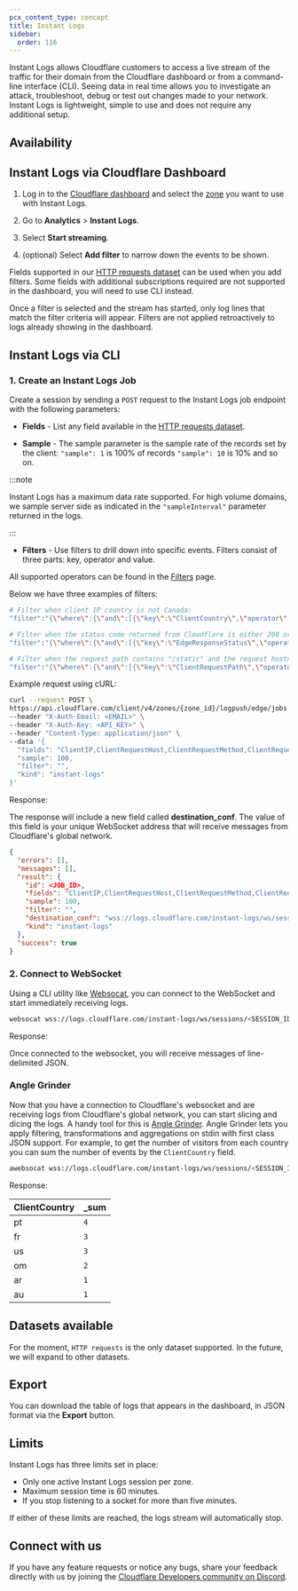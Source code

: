 ```yaml
---
pcx_content_type: concept
title: Instant Logs
sidebar:
  order: 116
---
```



Instant Logs allows Cloudflare customers to access a live stream of the traffic for their domain from the Cloudflare dashboard or from a command-line interface (CLI). Seeing data in real time allows you to investigate an attack, troubleshoot, debug or test out changes made to your network. Instant Logs is lightweight, simple to use and does not require any additional setup.

## Availability

<FeatureTable id="analytics.instant_logs" />

## Instant Logs via Cloudflare Dashboard

1. Log in to the [Cloudflare dashboard](https://dash.cloudflare.com/login) and select the [zone](/fundamentals/setup/accounts-and-zones/#zones) you want to use with Instant Logs.

2. Go to **Analytics** > **Instant Logs**.

3. Select **Start streaming**.

4. (optional) Select **Add filter** to narrow down the events to be shown.

Fields supported in our [HTTP requests dataset](/logs/reference/log-fields/zone/http_requests/) can be used when you add filters. Some fields with additional subscriptions required are not supported in the dashboard, you will need to use CLI instead.

Once a filter is selected and the stream has started, only log lines that match the filter criteria will appear. Filters are not applied retroactively to logs already showing in the dashboard.

## Instant Logs via CLI

### 1. Create an Instant Logs Job

Create a session by sending a `POST` request to the Instant Logs job endpoint with the following parameters:

- **Fields** - List any field available in the [HTTP requests dataset](/logs/reference/log-fields/zone/http_requests/).

- **Sample** - The sample parameter is the sample rate of the records set by the client: `"sample": 1` is 100% of records `"sample": 10` is 10% and so on.

:::note

Instant Logs has a maximum data rate supported. For high volume domains, we sample server side as indicated in the `"sampleInterval"` parameter returned in the logs.

:::

- **Filters** - Use filters to drill down into specific events. Filters consist of three parts: key, operator and value.

All supported operators can be found in the [Filters](/logs/reference/filters/) page.

Below we have three examples of filters:

```bash
# Filter when client IP country is not Canada:
"filter":"{\"where\":{\"and\":[{\"key\":\"ClientCountry\",\"operator\":\"neq\",\"value\":\"ca\"}]}}"
```

```bash
# Filter when the status code returned from Cloudflare is either 200 or 201:
"filter":"{\"where\":{\"and\":[{\"key\":\"EdgeResponseStatus\",\"operator\":\"in\",\"value\":\"200,201\"}]}}"
```

```bash
# Filter when the request path contains "/static" and the request hostname is "example.com":
"filter":"{\"where\":{\"and\":[{\"key\":\"ClientRequestPath\",\"operator\":\"contains\",\"value\":\"/static\"}, {\"where\":{\"and\":[{\"key\":\"ClientRequestHost\",\"operator\":\"eq\",\"value\":\"example.com\"}]}}"
```

Example request using cURL:

```bash
curl --request POST \
https://api.cloudflare.com/client/v4/zones/{zone_id}/logpush/edge/jobs \
--header "X-Auth-Email: <EMAIL>" \
--header "X-Auth-Key: <API_KEY>" \
--header "Content-Type: application/json" \
--data '{
  "fields": "ClientIP,ClientRequestHost,ClientRequestMethod,ClientRequestURI,EdgeEndTimestamp,EdgeResponseBytes,EdgeResponseStatus,EdgeStartTimestamp,RayID",
  "sample": 100,
  "filter": "",
  "kind": "instant-logs"
}'
```

Response:

The response will include a new field called **destination_conf**. The value of this field is your unique WebSocket address that will receive messages from Cloudflare's global network.

```json
{
  "errors": [],
  "messages": [],
  "result": {
    "id": <JOB_ID>,
    "fields": "ClientIP,ClientRequestHost,ClientRequestMethod,ClientRequestURI,EdgeEndTimestamp,EdgeResponseBytes,EdgeResponseStatus,EdgeStartTimestamp,RayID",
    "sample": 100,
    "filter": "",
    "destination_conf": "wss://logs.cloudflare.com/instant-logs/ws/sessions/<SESSION_ID>",
    "kind": "instant-logs"
  },
  "success": true
}
```

### 2. Connect to WebSocket

Using a CLI utility like [Websocat](https://github.com/vi/websocat), you can connect to the WebSocket and start immediately receiving logs.

```bash
websocat wss://logs.cloudflare.com/instant-logs/ws/sessions/<SESSION_ID>
```

Response:

Once connected to the websocket, you will receive messages of line-delimited JSON.

### Angle Grinder

Now that you have a connection to Cloudflare's websocket and are receiving logs from Cloudflare's global network, you can start slicing and dicing the logs. A handy tool for this is [Angle Grinder](https://github.com/rcoh/angle-grinder). Angle Grinder lets you apply filtering, transformations and aggregations on stdin with first class JSON support. For example, to get the number of visitors from each country you can sum the number of events by the `ClientCountry` field.

```bash
awebsocat wss://logs.cloudflare.com/instant-logs/ws/sessions/<SESSION_ID> | agrind '* | json | sum(sampleInterval) by ClientCountry'
```

Response:

| **ClientCountry** | **\_sum** |
| ----------------- | --------- |
| pt                | `4`       |
| fr                | `3`       |
| us                | `3`       |
| om                | `2`       |
| ar                | `1`       |
| au                | `1`       |

## Datasets available

For the moment, `HTTP requests` is the only dataset supported. In the future, we will expand to other datasets.

## Export

You can download the table of logs that appears in the dashboard, in JSON format via the **Export** button.

## Limits

Instant Logs has three limits set in place:

- Only one active Instant Logs session per zone.
- Maximum session time is 60 minutes.
- If you stop listening to a socket for more than five minutes.

If either of these limits are reached, the logs stream will automatically stop.

## Connect with us

If you have any feature requests or notice any bugs, share your feedback directly with us by joining the [Cloudflare Developers community on Discord](https://discord.cloudflare.com).
